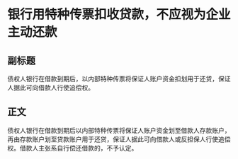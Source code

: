 # 银行用特种传票扣收贷款，不应视为企业主动还款
## 副标题
债权人银行在借款到期后，以内部特种传票将保证人账户资金扣划用于还贷，保证人据此可向借款人行使追偿权。
## 正文
债权人银行在借款到期后以内部特种传票将保证人账户资金划至借款人存款账户，再由存款账户划至贷款账户用于还贷，保证人据此可向借款人或反担保人行使追偿权。借款人主张系自行偿还借款的，不予认定。